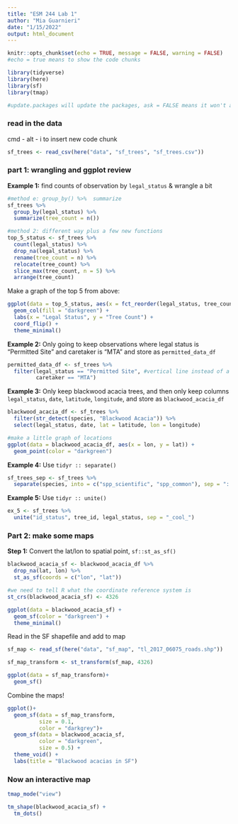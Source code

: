 ```yaml
---
title: "ESM 244 Lab 1"
author: "Mia Guarnieri"
date: "1/15/2022"
output: html_document
---
```


```r
knitr::opts_chunk$set(echo = TRUE, message = FALSE, warning = FALSE)
#echo = true means to show the code chunks

library(tidyverse)
library(here)
library(sf)
library(tmap)

#update.packages will update the packages, ask = FALSE means it won't ask for each one
```

### read in the data

cmd - alt - i to insert new code chunk

```r
sf_trees <- read_csv(here("data", "sf_trees", "sf_trees.csv"))
```

### part 1: wrangling and ggplot review

**Example 1:** find counts of observation by `legal_status` & wrangle a bit

```r
#method e: group_by() %>%  summarize
sf_trees %>% 
  group_by(legal_status) %>% 
  summarize(tree_count = n())

#method 2: different way plus a few new functions
top_5_status <- sf_trees %>% 
  count(legal_status) %>% 
  drop_na(legal_status) %>% 
  rename(tree_count = n) %>% 
  relocate(tree_count) %>% 
  slice_max(tree_count, n = 5) %>% 
  arrange(tree_count)
```

Make a graph of the top 5 from above:

```r
ggplot(data = top_5_status, aes(x = fct_reorder(legal_status, tree_count), y = tree_count)) +
  geom_col(fill = "darkgreen") +
  labs(x = "Legal Status", y = "Tree Count") +
  coord_flip() +
  theme_minimal()
```

**Example 2:** Only going to keep observations where legal status is "Permitted Site" and caretaker is "MTA" and store as `permitted_data_df`

```r
permitted_data_df <- sf_trees %>% 
  filter(legal_status == "Permitted Site", #vertical line instead of a comma means OR
         caretaker == "MTA")
```

**Example 3:** Only keep blackwood acacia trees, and then only keep columns `legal_status`, `date`, `latitude`, `longitude`, and store as `blackwood_acacia_df`

```r
blackwood_acacia_df <- sf_trees %>% 
  filter(str_detect(species, "Blackwood Acacia")) %>% 
  select(legal_status, date, lat = latitude, lon = longitude)

#make a little graph of locations
ggplot(data = blackwood_acacia_df, aes(x = lon, y = lat)) +
  geom_point(color = "darkgreen")

```

**Example 4:** Use `tidyr :: separate()` 

```r
sf_trees_sep <- sf_trees %>% 
  separate(species, into = c("spp_scientific", "spp_common"), sep = "::")
```

**Example 5:** Use `tidyr :: unite()`

```r
ex_5 <- sf_trees %>% 
  unite("id_status", tree_id, legal_status, sep = "_cool_")
```

### Part 2: make some maps

**Step 1:** Convert the lat/lon to spatial point, `sf::st_as_sf()`

```r
blackwood_acacia_sf <- blackwood_acacia_df %>% 
  drop_na(lat, lon) %>% 
  st_as_sf(coords = c("lon", "lat"))

#we need to tell R what the coordinate reference system is
st_crs(blackwood_acacia_sf) <- 4326

ggplot(data = blackwood_acacia_sf) +
  geom_sf(color = "darkgreen") +
  theme_minimal()

```

Read in the SF shapefile and add to map
```r
sf_map <- read_sf(here("data", "sf_map", "tl_2017_06075_roads.shp"))

sf_map_transform <- st_transform(sf_map, 4326)

ggplot(data = sf_map_transform)+
  geom_sf()
```

Combine the maps!

```r
ggplot()+ 
  geom_sf(data = sf_map_transform,
          size = 0.1,
          color = "darkgrey")+
  geom_sf(data = blackwood_acacia_sf,
          color = "darkgreen",
          size = 0.5) +
  theme_void() +
  labs(title = "Blackwood acacias in SF")
```

### Now an interactive map

```r
tmap_mode("view")

tm_shape(blackwood_acacia_sf) +
  tm_dots()
```




